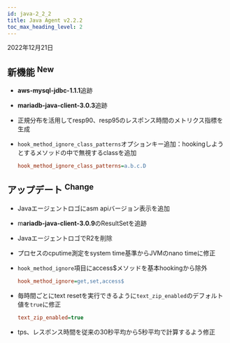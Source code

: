 ```yaml
---
id: java-2_2_2
title: Java Agent v2.2.2
toc_max_heading_level: 2
---
```


2022年12月21日

## 新機能 <sup><Status>New</Status></sup>

-   **aws-mysql-jdbc-1.1.1**追跡

-   **mariadb-java-client-3.0.3**追跡

-   正規分布を活用してresp90、resp95のレスポンス時間のメトリクス指標を生成

-   `hook_method_ignore_class_patterns`オプションキー追加：hookingしようとするメソッドの中で無視するclassを追加
    ```ini title='whatap.conf'
    hook_method_ignore_class_patterns=a.b.c.D
    ```

## アップデート <sup><Status>Change</Status></sup>

-   Javaエージェントロゴにasm apiバージョン表示を追加

-   m**ariadb-java-client-3.0.9**のResultSetを追跡

-   JavaエージェントロゴでR2を削除

-   プロセスのcputime測定をsystem time基準からJVMのnano timeに修正

-   `hook_method_ignore`項目にaccess$メソッドを基本hookingから除外

    ```ini title='whatap.conf'
    hook_method_ignore=get,set,access$
    ```

-   毎時間ごとにtext resetを実行できるように`text_zip_enabled`のデフォルト値を`true`に修正
    ```ini title='whatap.conf'
    text_zip_enabled=true
    ```

-   tps、レスポンス時間を従来の30秒平均から5秒平均で計算するよう修正

